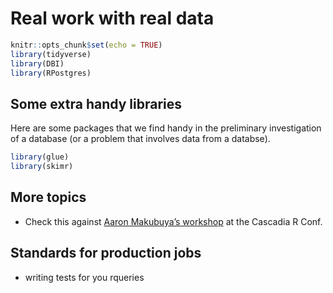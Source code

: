 # Real work with real data

```r
knitr::opts_chunk$set(echo = TRUE)
library(tidyverse)
library(DBI)
library(RPostgres)
```
## Some extra handy libraries

Here are some packages that we find handy in the preliminary investigation of a database (or a problem that involves data from a databse).
```r
library(glue)
library(skimr)
```



## More topics
* Check this against [Aaron Makubuya's workshop](https://github.com/Cascadia-R/Using_R_With_Databases/blob/master/Intro_To_R_With_Databases.Rmd) at the Cascadia R Conf.



## Standards for production jobs

* writing tests for you rqueries
